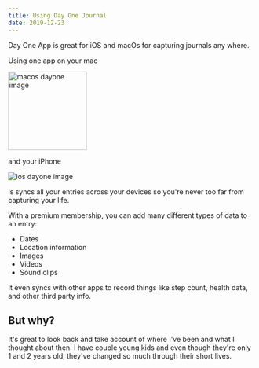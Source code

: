 ```yaml
---
title: Using Day One Journal
date: 2019-12-23
---
```


Day One App is great for iOS and macOs for capturing journals any where.

Using one app on your mac

<img
  alt="macos dayone image"
  width="160"
  src={macos}
/>

and your iPhone

<img
  alt="ios dayone image"
  src={ios}
/>

is syncs all your entries across your devices so you're never too far from capturing your life.

With a premium membership, you can add many different types of data to an entry:

* Dates
* Location information
* Images
* Videos
* Sound clips

It even syncs with other apps to record things like step count, health data, and other third party info.

## But why?

It's great to look back and take account of where I've been and what I thought about then.  I have couple young kids and even though they're only 1 and 2 years old, they've changed so much through their short lives.